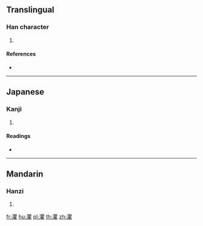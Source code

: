 {{character info/new}}
==Translingual==

===Han character===
{{Han char|rn=85|rad=水|as=18|sn=21|four=36114|canj=EBUG}}

# {{defn|Han|sort=水18}}

====References====
* {{Han ref|kx=0662.220|dkj=18746|dj=1071.220|hdz=31792.070|uh=7048|ud=28744|bh=F5D6|bd=62934}}

----

==Japanese==

===Kanji===
{{ja-kanji|grade=|rs=水18}}

# {{defn|lang=ja|sort=水18}}

====Readings====
* {{ja-readings|on=[[く]] (ku), [[ぐ]] (gu)|kun=}}

----

==Mandarin==

===Hanzi===
{{cmn-hanzi|pin=[[qú]] ([[qu2]])|wg=ch'ü<sup>2</sup>}}

# {{defn|lang=cmn|sort=水18}}

[[fr:灈]]
[[hu:灈]]
[[pl:灈]]
[[th:灈]]
[[zh:灈]]
